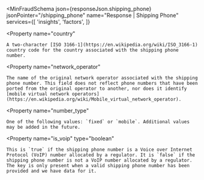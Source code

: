 
<MinFraudSchema
  json={responseJson.shipping_phone}
  jsonPointer="/shipping_phone"
  name="Response | Shipping Phone"
  services={[
    'insights',
    'factors',
  ]}
>
  <Property
    name="country"
  >
    A two-character [ISO 3166-1](https://en.wikipedia.org/wiki/ISO_3166-1) country code for the country associated with the shipping phone number.
  </Property>

  <Property
    name="network_operator"
  >
    The name of the original network operator associated with the shipping phone number. This field does not reflect phone numbers that have been ported from the original operator to another, nor does it identify [mobile virtual network operators](https://en.wikipedia.org/wiki/Mobile_virtual_network_operator).
  </Property>

  <Property
    name="number_type"
  >
    One of the following values: `fixed` or `mobile`. Additional values may be added in the future.
  </Property>

  <Property
    name="is_voip"
    type="boolean"
  >
    This is `true` if the shipping phone number is a Voice over Internet Protocol (VoIP) number allocated by a regulator. It is `false` if the shipping phone number is not a VoIP number allocated by a regulator. The key is only present when a valid shipping phone number has been provided and we have data for it.
  </Property>
</MinFraudSchema>
